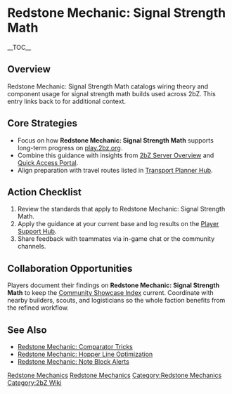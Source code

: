 {{Short description|Redstone Mechanic: Signal Strength Math catalogs wiring theory and component usage for signal strength math builds used across 2bZ}}
= Redstone Mechanic: Signal Strength Math =
{{2bZ Navbox}}
__TOC__

== Overview ==
Redstone Mechanic: Signal Strength Math catalogs wiring theory and component usage for
signal strength math builds used across 2bZ. This entry links back to [[Category:Redstone
Mechanics|Redstone Mechanics]] for additional context.

== Core Strategies ==
* Focus on how '''Redstone Mechanic: Signal Strength Math''' supports long-term progress on [[play.2bz.org]].
* Combine this guidance with insights from [[2bZ Server Overview]] and [[Quick Access Portal]].
* Align preparation with travel routes listed in [[Transport Planner Hub]].

== Action Checklist ==
# Review the [[Category:Redstone Mechanics|Redstone Mechanics]] standards that apply to Redstone Mechanic: Signal Strength Math.
# Apply the guidance at your current base and log results on the [[Player Support Hub]].
# Share feedback with teammates via in-game chat or the community channels.

== Collaboration Opportunities ==
Players document their findings on '''Redstone Mechanic: Signal Strength Math''' to keep
the [[Community Showcase Index]] current. Coordinate with nearby builders, scouts, and
logisticians so the whole faction benefits from the refined workflow.

== See Also ==
* [[Redstone Mechanic: Comparator Tricks]]
* [[Redstone Mechanic: Hopper Line Optimization]]
* [[Redstone Mechanic: Note Block Alerts]]

[[Category:Redstone Mechanics]]
[[Category:2bZ Wiki]]
